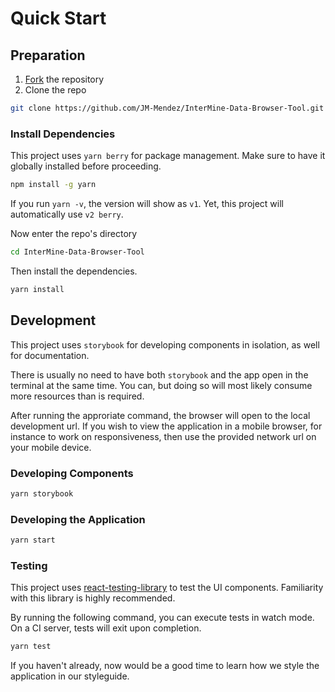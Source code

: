 
<Meta title="Docs/Quick Start" />

# Quick Start

## Preparation

1. [Fork](https://help.github.com/articles/fork-a-repo) the repository
2. Clone the repo

```sh
git clone https://github.com/JM-Mendez/InterMine-Data-Browser-Tool.git
```

### Install Dependencies

This project uses `yarn berry` for package management. Make sure to have it
globally installed before proceeding.

```sh
npm install -g yarn
```

If you run `yarn -v`, the version will show as `v1`. Yet, this project
will automatically use `v2 berry`.

Now enter the repo's directory

```sh
cd InterMine-Data-Browser-Tool
```

Then install the dependencies.

```sh
yarn install
```

## Development

This project uses `storybook` for developing components in isolation, as well for
documentation.

There is usually no need to have both `storybook` and the app open in the
terminal at the same time. You can, but doing so will most likely consume more resources
than is required.

After running the approriate command, the browser will open to the local development url.
If you wish to view the application in a mobile browser, for instance to work on
responsiveness, then use the provided network url on your mobile device.

### Developing Components

```sh
yarn storybook
```

### Developing the Application

```sh
yarn start
```

### Testing

This project uses [react-testing-library](https://testing-library.com/docs/react-testing-library/intro)
to test the UI components. Familiarity with this library is highly recommended.

By running the following command, you can execute tests in watch mode. On a CI server, tests will exit
upon completion.

```sh
yarn test
```

If you haven't already, now would be a good time to learn how we
style the application in our <LinkTo kind='docs-styling-color-palette--page'>styleguide</LinkTo>.
